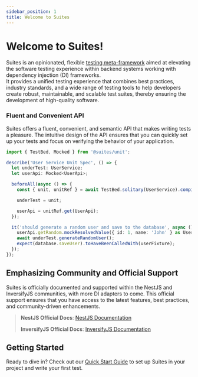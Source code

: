 ```yaml
---
sidebar_position: 1
title: Welcome to Suites
---
```


# Welcome to Suites!

Suites is an opinionated, flexible [testing meta-framework](/docs/overview/what-is-suites#suites-as-a-meta-framework)
aimed at elevating the software testing experience within backend systems working with dependency injection (DI)
frameworks. \
It provides a unified testing experience that combines best practices, industry standards, and a wide range
of testing tools to help developers create robust, maintainable, and scalable test suites, thereby ensuring the
development of high-quality software.

<HomepageFeatures  />

### Fluent and Convenient API

Suites offers a fluent, convenient, and semantic API that makes writing tests a pleasure. The intuitive design of the
API ensures that you can quickly set up your tests and focus on verifying the behavior of your application.

```typescript title="user.service.spec.ts"
import { TestBed, Mocked } from '@suites/unit';

describe('User Service Unit Spec', () => {
  let underTest: UserService;
  let userApi: Mocked<UserApi>;

  beforeAll(async () => {
    const { unit, unitRef } = await TestBed.solitary(UserService).compile();

    underTest = unit;

    userApi = unitRef.get(UserApi);
  });

  it('should generate a random user and save to the database', async () => {
    userApi.getRandom.mockResolvedValue({ id: 1, name: 'John' } as User);
    await underTest.generateRandomUser();
    expect(database.saveUser).toHaveBeenCalledWith(userFixture);
  });
});
```

<ExploreLink />

## Emphasizing Community and Official Support

Suites is officially documented and supported within the NestJS and InversifyJS communities, with more DI adapters to
come. This official support ensures that you have access to the latest features, best practices, and community-driven
enhancements.

> **NestJS Official Docs**: [NestJS Documentation](https://docs.nestjs.com/)
>
> **InversifyJS Official Docs**: [InversifyJS Documentation](https://inversify.io/)

## Getting Started

Ready to dive in? Check out our [Quick Start Guide](/docs/get-started/quick-start) to set up Suites in your project and
write your first test.

